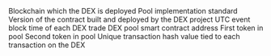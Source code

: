 <ParamField path="blockchain">
Blockchain which the DEX is deployed
</ParamField>
<ParamField path="type">
Pool implementation standard
</ParamField>
<ParamField path="version">
Version of the contract built and deployed by the DEX project
</ParamField>
<ParamField path="block_time">
UTC event block time of each DEX trade
</ParamField>
<ParamField path="pool">
DEX pool smart contract address
</ParamField>
<ParamField path="token0">
First token in pool
</ParamField>
<ParamField path="token1">
Second token in pool
</ParamField>
<ParamField path="tx_hash">
Unique transaction hash value tied to each transaction on the DEX
</ParamField>
<ParamField path="call_trace_address">

</ParamField>
